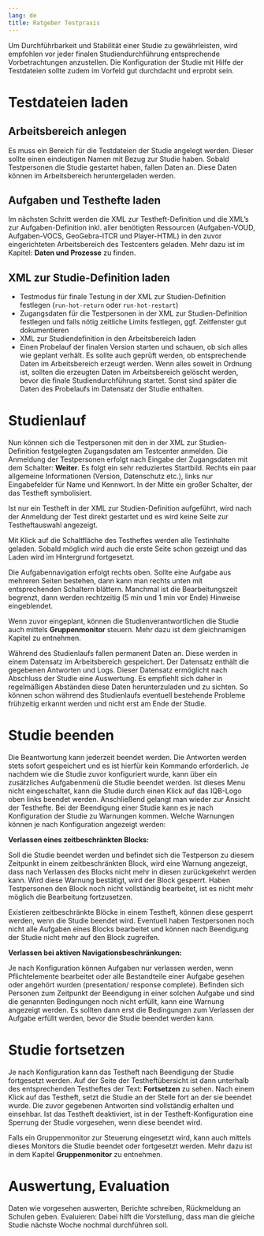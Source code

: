 ```yaml
---
lang: de
title: Ratgeber Testpraxis
---
```


::: {.callout-note}
Um Durchführbarkeit und Stabilität einer Studie zu gewährleisten, wird empfohlen vor jeder finalen Studiendurchführung entsprechende Vorbetrachtungen anzustellen. Die Konfiguration der Studie mit Hilfe der Testdateien sollte zudem im Vorfeld gut durchdacht und erprobt sein.
:::

# Testdateien laden

## Arbeitsbereich anlegen

Es muss ein Bereich für die Testdateien der Studie angelegt werden. Dieser sollte einen eindeutigen Namen mit Bezug zur Studie haben. Sobald Testpersonen die Studie gestartet haben, fallen Daten an. Diese Daten können im Arbeitsbereich heruntergeladen werden.

## Aufgaben und Testhefte laden

Im nächsten Schritt werden die XML zur Testheft-Definition und die XML's zur Aufgaben-Definition inkl. aller benötigten Ressourcen (Aufgaben-VOUD, Aufgaben-VOCS, GeoGebra-ITCR und Player-HTML) in den zuvor eingerichteten Arbeitsbereich des Testcenters geladen. Mehr dazu ist im Kapitel: **Daten und Prozesse** zu finden. 

## XML zur Studie-Definition laden

* Testmodus für finale Testung in der XML zur Studien-Definition festlegen (`run-hot-return` oder `run-hot-restart`)
* Zugangsdaten für die Testpersonen in der XML zur Studien-Definition festlegen und falls nötig zeitliche Limits festlegen, ggf. Zeitfenster gut dokumentieren
* XML zur Studiendefinition in den Arbeitsbereich laden
* Einen Probelauf der finalen Version starten und schauen, ob sich alles wie geplant verhält. Es sollte auch geprüft werden, ob entsprechende Daten im Arbeitsbereich erzeugt werden. Wenn alles soweit in Ordnung ist, sollten die erzeugten Daten im Arbeitsbereich gelöscht werden, bevor die finale Studiendurchführung startet. Sonst sind später die Daten des Probelaufs im Datensatz der Studie enthalten.

# Studienlauf

Nun können sich die Testpersonen mit den in der XML zur Studien-Definition festgelegten Zugangsdaten am Testcenter anmelden. Die Anmeldung der Testpersonen erfolgt nach Eingabe der Zugangsdaten mit dem Schalter: **Weiter**. Es folgt ein sehr reduziertes Startbild. Rechts ein paar allgemeine Informationen (Version, Datenschutz etc.), links nur Eingabefelder für Name und Kennwort. In der Mitte ein großer Schalter, der das Testheft symbolisiert. 

::: {.callout-note}
Ist nur ein Testheft in der XML zur Studien-Definition aufgeführt, wird nach der Anmeldung der Test direkt gestartet und es wird keine Seite zur Testheftauswahl angezeigt.
:::

Mit Klick auf die Schaltfläche des Testheftes werden alle Testinhalte geladen. Sobald möglich wird auch die erste Seite schon gezeigt und das Laden wird im Hintergrund fortgesetzt.

Die Aufgabennavigation erfolgt rechts oben. Sollte eine Aufgabe aus mehreren Seiten bestehen, dann kann man rechts unten mit entsprechenden Schaltern blättern. Manchmal ist die Bearbeitungszeit begrenzt, dann werden rechtzeitig (5 min und 1 min vor Ende) Hinweise eingeblendet.

Wenn zuvor eingeplant, können die Studienverantwortlichen die Studie auch mittels **Gruppenmonitor** steuern. Mehr dazu ist dem gleichnamigen Kapitel zu entnehmen.

::: {.callout-important}
Während des Studienlaufs fallen permanent Daten an. Diese werden in einem Datensatz im Arbeitsbereich gespeichert. Der Datensatz enthält die gegebenen Antworten und Logs. Dieser Datensatz ermöglicht nach Abschluss der Studie eine Auswertung. Es empfiehlt sich daher in regelmäßigen Abständen diese Daten herunterzuladen und zu sichten. So können schon während des Studienlaufs eventuell bestehende Probleme frühzeitig erkannt werden und nicht erst am Ende der Studie.
:::

# Studie beenden

Die Beantwortung kann jederzeit beendet werden. Die Antworten werden stets sofort gespeichert und es ist hierfür kein Kommando erforderlich. Je nachdem wie die Studie zuvor konfiguriert wurde, kann über ein zusätzliches Aufgabenmenü die Studie beendet werden. Ist dieses Menu nicht eingeschaltet, kann die Studie durch einen Klick auf das IQB-Logo oben links beendet werden. Anschließend gelangt man wieder zur Ansicht der Testhefte. Bei der Beendigung einer Studie kann es je nach Konfiguration der Studie zu Warnungen kommen. Welche Warnungen können je nach Konfiguration angezeigt werden:

**Verlassen eines zeitbeschränkten Blocks:**

Soll die Studie beendet werden und befindet sich die Testperson zu diesem Zeitpunkt in einem zeitbeschränkten Block, wird eine Warnung angezeigt, dass nach Verlassen des Blocks nicht mehr in diesen zurückgekehrt werden kann. Wird diese Warnung bestätigt, wird der Block gesperrt. Haben Testpersonen den Block noch nicht vollständig bearbeitet, ist es nicht mehr möglich die Bearbeitung fortzusetzen.

::: {.callout-important}
Existieren zeitbeschränkte Blöcke in einem Testheft, können diese gesperrt werden, wenn die Studie beendet wird. Eventuell haben Testpersonen noch nicht alle Aufgaben eines Blocks bearbeitet und können nach Beendigung der Studie  nicht mehr auf den Block zugreifen.
:::

**Verlassen bei aktiven Navigationsbeschränkungen:**

Je nach Konfiguration können Aufgaben nur verlassen werden, wenn Pflichtelemente bearbeitet oder alle Bestandteile einer Aufgabe gesehen oder angehört wurden (presentation/ response complete). Befinden sich Personen zum Zeitpunkt der Beendigung in einer solchen Aufgabe und sind die genannten Bedingungen noch nicht erfüllt, kann eine Warnung angezeigt werden. Es sollten dann erst die Bedingungen zum Verlassen der Aufgabe erfüllt werden, bevor die Studie beendet werden kann.

# Studie fortsetzen

Je nach Konfiguration kann das Testheft nach Beendigung der Studie fortgesetzt werden. Auf der Seite der Testheftübersicht ist dann unterhalb des entsprechenden Testheftes der Text: **Fortsetzen** zu sehen. Nach einem Klick auf das Testheft, setzt die Studie an der Stelle fort an der sie beendet wurde. Die zuvor gegebenen Antworten sind vollständig erhalten und einsehbar. Ist das Testheft deaktiviert, ist in der Testheft-Konfiguration eine Sperrung der Studie vorgesehen, wenn diese beendet wird.

::: {.callout-note}
Falls ein Gruppenmonitor zur Steuerung eingesetzt wird, kann auch mittels dieses Monitors die Studie beendet oder fortgesetzt werden. Mehr dazu ist in dem Kapitel **Gruppenmonitor** zu entnehmen.
:::

# Auswertung, Evaluation

Daten wie vorgesehen auswerten, Berichte schreiben, Rückmeldung an Schulen geben. Evaluieren: Dabei hilft die Vorstellung, dass man die gleiche Studie nächste Woche nochmal durchführen soll.
